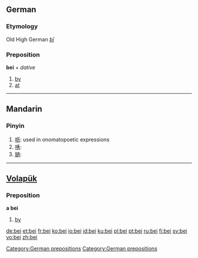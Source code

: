 ==German==
===Etymology===
Old High German ''[[bī]]''
===Preposition===
'''bei''' + ''dative''

# [[by]]
# [[at]]

[[Category:German prepositions]]

----

==Mandarin==
===Pinyin===
{{cmn-alt-pinyin|bei|bei0|bei5}}

# [[呖]]: used in onomatopoetic expressions
# [[唀]]: 
# [[膼]]: 
----

==[[Volapük]]==
===Preposition===
'''a bei'''
# [[by]]

[[Category:German prepositions]]

[[de:bei]]
[[et:bei]]
[[fr:bei]]
[[ko:bei]]
[[io:bei]]
[[id:bei]]
[[ku:bei]]
[[pl:bei]]
[[pt:bei]]
[[ru:bei]]
[[fi:bei]]
[[sv:bei]]
[[vo:bei]]
[[zh:bei]]